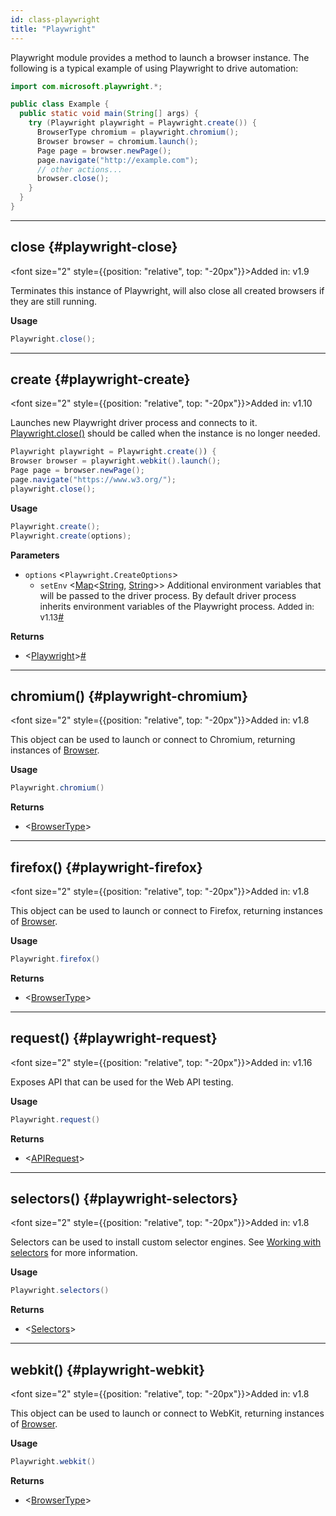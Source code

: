 ```yaml
---
id: class-playwright
title: "Playwright"
---
```



Playwright module provides a method to launch a browser instance. The following is a typical example of using Playwright to drive automation:

```java
import com.microsoft.playwright.*;

public class Example {
  public static void main(String[] args) {
    try (Playwright playwright = Playwright.create()) {
      BrowserType chromium = playwright.chromium();
      Browser browser = chromium.launch();
      Page page = browser.newPage();
      page.navigate("http://example.com");
      // other actions...
      browser.close();
    }
  }
}
```


---

## close {#playwright-close}

<font size="2" style={{position: "relative", top: "-20px"}}>Added in: v1.9</font>


Terminates this instance of Playwright, will also close all created browsers if they are still running.

**Usage**

```java
Playwright.close();
```

---

## create {#playwright-create}

<font size="2" style={{position: "relative", top: "-20px"}}>Added in: v1.10</font>


Launches new Playwright driver process and connects to it. [Playwright.close()](/api/class-playwright.mdx#playwright-close) should be called when the instance is no longer needed.

```java
Playwright playwright = Playwright.create()) {
Browser browser = playwright.webkit().launch();
Page page = browser.newPage();
page.navigate("https://www.w3.org/");
playwright.close();
```

**Usage**

```java
Playwright.create();
Playwright.create(options);
```

**Parameters**
- `options` &#60;`Playwright.CreateOptions`&#62;
  - `setEnv` &#60;[Map]<[String], [String]>&#62; Additional environment variables that will be passed to the driver process. By default driver process inherits environment variables of the Playwright process. <font size="2">Added in: v1.13</font><a aria-hidden="true" tabindex="-1" class="list-anchor-link" id="playwright-create-option-env"/><a href="#playwright-create-option-env" class="list-anchor">#</a>

**Returns**
- &#60;[Playwright]&#62;<a aria-hidden="true" tabindex="-1" class="list-anchor-link" id="playwright-create-return"/><a href="#playwright-create-return" class="list-anchor">#</a>

---

## chromium() {#playwright-chromium}

<font size="2" style={{position: "relative", top: "-20px"}}>Added in: v1.8</font>


This object can be used to launch or connect to Chromium, returning instances of [Browser].

**Usage**

```java
Playwright.chromium()
```

**Returns**
- &#60;[BrowserType]&#62;

---

## firefox() {#playwright-firefox}

<font size="2" style={{position: "relative", top: "-20px"}}>Added in: v1.8</font>


This object can be used to launch or connect to Firefox, returning instances of [Browser].

**Usage**

```java
Playwright.firefox()
```

**Returns**
- &#60;[BrowserType]&#62;

---

## request() {#playwright-request}

<font size="2" style={{position: "relative", top: "-20px"}}>Added in: v1.16</font>


Exposes API that can be used for the Web API testing.

**Usage**

```java
Playwright.request()
```

**Returns**
- &#60;[APIRequest]&#62;

---

## selectors() {#playwright-selectors}

<font size="2" style={{position: "relative", top: "-20px"}}>Added in: v1.8</font>


Selectors can be used to install custom selector engines. See [Working with selectors](../selectors.mdx) for more information.

**Usage**

```java
Playwright.selectors()
```

**Returns**
- &#60;[Selectors]&#62;

---

## webkit() {#playwright-webkit}

<font size="2" style={{position: "relative", top: "-20px"}}>Added in: v1.8</font>


This object can be used to launch or connect to WebKit, returning instances of [Browser].

**Usage**

```java
Playwright.webkit()
```

**Returns**
- &#60;[BrowserType]&#62;


[APIRequest]: /api/class-apirequest.mdx "APIRequest"
[APIRequestContext]: /api/class-apirequestcontext.mdx "APIRequestContext"
[APIResponse]: /api/class-apiresponse.mdx "APIResponse"
[APIResponseAssertions]: /test-assertions.mdx "APIResponseAssertions"
[Browser]: /api/class-browser.mdx "Browser"
[BrowserContext]: /api/class-browsercontext.mdx "BrowserContext"
[BrowserType]: /api/class-browsertype.mdx "BrowserType"
[ConsoleMessage]: /api/class-consolemessage.mdx "ConsoleMessage"
[Dialog]: /api/class-dialog.mdx "Dialog"
[Download]: /api/class-download.mdx "Download"
[ElementHandle]: /api/class-elementhandle.mdx "ElementHandle"
[FileChooser]: /api/class-filechooser.mdx "FileChooser"
[FormData]: /api/class-formdata.mdx "FormData"
[Frame]: /api/class-frame.mdx "Frame"
[FrameLocator]: /api/class-framelocator.mdx "FrameLocator"
[JSHandle]: /api/class-jshandle.mdx "JSHandle"
[Keyboard]: /api/class-keyboard.mdx "Keyboard"
[Locator]: /api/class-locator.mdx "Locator"
[LocatorAssertions]: /test-assertions.mdx "LocatorAssertions"
[Mouse]: /api/class-mouse.mdx "Mouse"
[Page]: /api/class-page.mdx "Page"
[PageAssertions]: /test-assertions.mdx "PageAssertions"
[Playwright]: /api/class-playwright.mdx "Playwright"
[PlaywrightAssertions]: /test-assertions.mdx "PlaywrightAssertions"
[PlaywrightException]: /api/class-playwrightexception.mdx "PlaywrightException"
[Request]: /api/class-request.mdx "Request"
[RequestOptions]: /api/class-requestoptions.mdx "RequestOptions"
[Response]: /api/class-response.mdx "Response"
[Route]: /api/class-route.mdx "Route"
[Selectors]: /api/class-selectors.mdx "Selectors"
[TimeoutError]: /api/class-timeouterror.mdx "TimeoutError"
[Touchscreen]: /api/class-touchscreen.mdx "Touchscreen"
[Tracing]: /api/class-tracing.mdx "Tracing"
[Video]: /api/class-video.mdx "Video"
[WebSocket]: /api/class-websocket.mdx "WebSocket"
[WebSocketFrame]: /api/class-websocketframe.mdx "WebSocketFrame"
[Worker]: /api/class-worker.mdx "Worker"
[Element]: https://developer.mozilla.org/en-US/docs/Web/API/element "Element"
[EvaluationArgument]: /evaluating.mdx#evaluation-argument "EvaluationArgument"
[Promise]: https://developer.mozilla.org/en-US/docs/Web/JavaScript/Reference/Global_Objects/Promise "Promise"
[iterator]: https://developer.mozilla.org/en-US/docs/Web/JavaScript/Reference/Iteration_protocols "Iterator"
[origin]: https://developer.mozilla.org/en-US/docs/Glossary/Origin "Origin"
[selector]: https://developer.mozilla.org/en-US/docs/Web/CSS/CSS_Selectors "selector"
[Serializable]: https://developer.mozilla.org/en-US/docs/Web/JavaScript/Reference/Global_Objects/JSON/stringify#Description "Serializable"
[UIEvent.detail]: https://developer.mozilla.org/en-US/docs/Web/API/UIEvent/detail "UIEvent.detail"
[UnixTime]: https://en.wikipedia.org/wiki/Unix_time "Unix Time"
[xpath]: https://developer.mozilla.org/en-US/docs/Web/XPath "xpath"

[boolean]: https://docs.oracle.com/javase/tutorial/java/nutsandbolts/datatypes.html "boolean"
[byte&#91;&#93;]: https://docs.oracle.com/javase/tutorial/java/nutsandbolts/datatypes.html "byte[]"
[Consumer]: https://docs.oracle.com/javase/8/docs/api/java/util/function/Consumer.html "Consumer"
[double]: https://docs.oracle.com/javase/tutorial/java/nutsandbolts/datatypes.html "double"
[InputStream]: https://docs.oracle.com/javase/8/docs/api/java/io/InputStream.html "InputStream"
[int]: https://docs.oracle.com/javase/tutorial/java/nutsandbolts/datatypes.html "int"
[List]: https://docs.oracle.com/javase/8/docs/api/java/util/List.html "List"
[Map]: https://docs.oracle.com/javase/8/docs/api/java/util/Map.html "Map"
[null]: https://docs.oracle.com/javase/specs/jls/se8/html/jls-3.html#jls-3.10.7 "null"
[Object]: https://docs.oracle.com/javase/8/docs/api/java/lang/Object.html "Object"
[Path]: https://docs.oracle.com/javase/8/docs/api/java/nio/file/Path.html "Path"
[Pattern]: https://docs.oracle.com/javase/8/docs/api/java/util/regex/Pattern.html "Pattern"
[Predicate]: https://docs.oracle.com/javase/8/docs/api/java/util/function/Predicate.html "Predicate"
[void]: https://docs.oracle.com/javase/tutorial/java/javaOO/methods.html "void"
[Runnable]: https://docs.oracle.com/javase/8/docs/api/java/lang/Runnable.html "Runnable"
[RuntimeException]: https://docs.oracle.com/javase/8/docs/api/java/lang/RuntimeException.html "RuntimeException"
[String]: https://docs.oracle.com/javase/8/docs/api/java/lang/String.html "String"

[all available image tags]: https://mcr.microsoft.com/en-us/product/playwright/java/about "all available image tags"
[Docker Hub]: https://hub.docker.com/_/microsoft-playwright-java "Docker Hub"
[Dockerfile.focal]: https://github.com/microsoft/playwright-java/blob/main/utils/docker/Dockerfile.focal "Dockerfile.focal"
